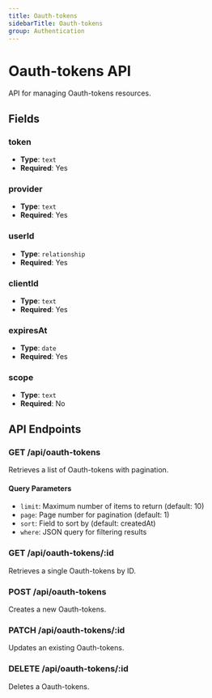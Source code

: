 ```yaml
---
title: Oauth-tokens
sidebarTitle: Oauth-tokens
group: Authentication
---
```


# Oauth-tokens API

API for managing Oauth-tokens resources.

## Fields

### token

- **Type**: `text`
- **Required**: Yes




### provider

- **Type**: `text`
- **Required**: Yes




### userId

- **Type**: `relationship`
- **Required**: Yes




### clientId

- **Type**: `text`
- **Required**: Yes




### expiresAt

- **Type**: `date`
- **Required**: Yes




### scope

- **Type**: `text`
- **Required**: No





## API Endpoints

### GET /api/oauth-tokens
Retrieves a list of Oauth-tokens with pagination.

#### Query Parameters
- `limit`: Maximum number of items to return (default: 10)
- `page`: Page number for pagination (default: 1)
- `sort`: Field to sort by (default: createdAt)
- `where`: JSON query for filtering results

### GET /api/oauth-tokens/:id
Retrieves a single Oauth-tokens by ID.

### POST /api/oauth-tokens
Creates a new Oauth-tokens.

### PATCH /api/oauth-tokens/:id
Updates an existing Oauth-tokens.

### DELETE /api/oauth-tokens/:id
Deletes a Oauth-tokens.

